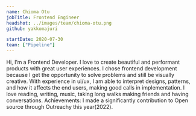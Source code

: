 ```yaml
---
name: Chioma Otu
jobTitle: Frontend Engineer
headshot: ../images/team/chioma-otu.png
github: yakkomajuri

startDate: 2020-07-30
team: ["Pipeline"]
---
```


Hi, I’m a Frontend Developer. I love to create beautiful and performant products with great user experiences.
I chose frontend development because I get the opportunity to solve problems and still be visually creative.
With experience in ui/ux, I am able to interpret designs, patterns, and how it affects the end users, making good calls in implementation.
I love reading, writing, music, taking long walks making friends and having conversations.
Achievements:
I made a significantly contribution to Open source through Outreachy this year(2022).
